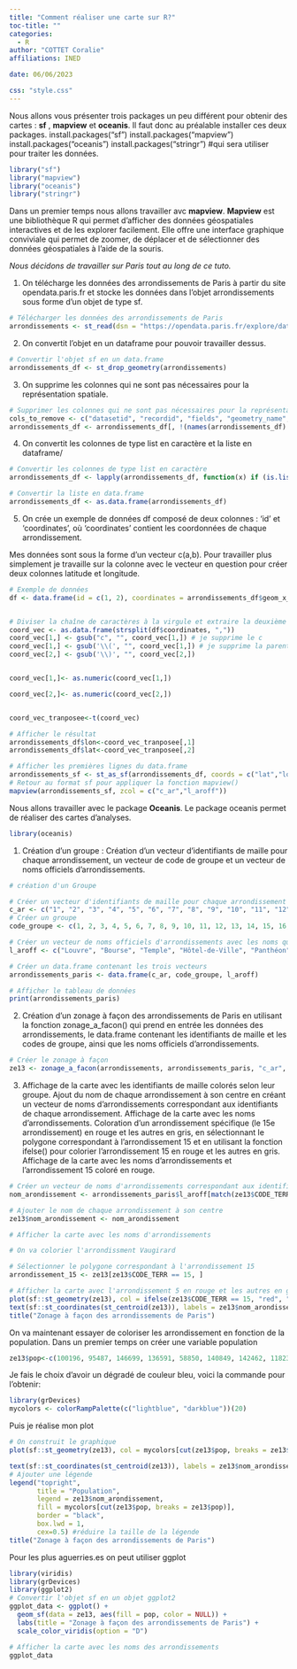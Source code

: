 ---
title: "Comment réaliser une carte sur R?"
toc-title: ""
categories:
  - R
author: "COTTET Coralie"
affiliations: INED

date: 06/06/2023

css: "style.css"
---
Nous allons vous présenter trois packages un peu différent pour obtenir des cartes : __sf__ , __mapview__ et __oceanis__. Il faut donc au préalable installer ces deux packages. 
install.packages("sf")
install.packages("mapview")
install.packages("oceanis")
install.packages("stringr") #qui sera utiliser pour traiter les données. 


```{r results='hide'}
library("sf")
library("mapview")
library("oceanis")
library("stringr")
```

Dans un premier temps nous allons travailler avc __mapview__. __Mapview__ est une bibliothèque R qui permet d'afficher des données géospatiales interactives et de les explorer facilement. Elle offre une interface graphique conviviale qui permet de zoomer, de déplacer et de sélectionner des données géospatiales à l'aide de la souris. 

_Nous décidons de travailler sur Paris tout au long de ce tuto._

1. On télécharge les données des arrondissements de Paris à partir du site opendata.paris.fr et stocke les données dans l'objet arrondissements sous forme d'un objet de type sf.

```{r results = 'hide'}
# Télécharger les données des arrondissements de Paris
arrondissements <- st_read(dsn = "https://opendata.paris.fr/explore/dataset/arrondissements/download/?format=geojson&timezone=Europe/Berlin&lang=fr")
```
2. On convertit l'objet en un dataframe pour pouvoir travailler dessus. 
```{r results='hide'}

# Convertir l'objet sf en un data.frame
arrondissements_df <- st_drop_geometry(arrondissements)

```
3. On supprime les colonnes qui ne sont pas nécessaires pour la représentation spatiale.
```{r results ='hide'}

# Supprimer les colonnes qui ne sont pas nécessaires pour la représentation spatiale
cols_to_remove <- c("datasetid", "recordid", "fields", "geometry_name", "type")
arrondissements_df <- arrondissements_df[, !(names(arrondissements_df) %in% cols_to_remove)]
```
4. On convertit les colonnes de type list en caractère et la liste en dataframe/
```{r results='hide'}


# Convertir les colonnes de type list en caractère
arrondissements_df <- lapply(arrondissements_df, function(x) if (is.list(x)) as.character(x) else x)

# Convertir la liste en data.frame
arrondissements_df <- as.data.frame(arrondissements_df)

```
5. On crée un exemple de données df composé de deux colonnes : 'id' et 'coordinates', où 'coordinates' contient les coordonnées de chaque arrondissement.

Mes données sont sous la forme d'un vecteur c(a,b). Pour travailler plus simplement je travaille sur la colonne avec le vecteur en question pour créer deux colonnes latitude et longitude.

```{r results='hide'}


# Exemple de données
df <- data.frame(id = c(1, 2), coordinates = arrondissements_df$geom_x_y)


# Diviser la chaîne de caractères à la virgule et extraire la deuxième partie
coord_vec <- as.data.frame(strsplit(df$coordinates, ","))
coord_vec[1,] <- gsub("c", "", coord_vec[1,]) # je supprime le c
coord_vec[1,] <- gsub('\\(', "", coord_vec[1,]) # je supprime la parenthèse
coord_vec[2,] <- gsub('\\)', "", coord_vec[2,])


coord_vec[1,]<- as.numeric(coord_vec[1,])

coord_vec[2,]<- as.numeric(coord_vec[2,])


coord_vec_tranposee<-t(coord_vec)

# Afficher le résultat
arrondissements_df$lon<-coord_vec_tranposee[,1]
arrondissements_df$lat<-coord_vec_tranposee[,2]
```

```{r resultd='hide'}


# Afficher les premières lignes du data.frame
arrondissements_sf <- st_as_sf(arrondissements_df, coords = c("lat","lon"), crs=4326)
# Retour au format sf pour appliquer la fonction mapview()
mapview(arrondissements_sf, zcol = c("c_ar","l_aroff"))

```
Nous allons travailler avec le package __Oceanis__. Le package oceanis permet de réaliser des cartes d'analyses.

```{r}
library(oceanis)
```
1. Création d'un groupe : Création d'un vecteur d'identifiants de maille pour chaque arrondissement, un vecteur de code de groupe et un vecteur de noms officiels d'arrondissements.
```{r results='hide'}
# création d'un Groupe

# Créer un vecteur d'identifiants de maille pour chaque arrondissement
c_ar <- c("1", "2", "3", "4", "5", "6", "7", "8", "9", "10", "11", "12", "13", "14", "15", "16", "17", "18", "19", "20")
# Créer un groupe 
code_groupe <- c(1, 2, 3, 4, 5, 6, 7, 8, 9, 10, 11, 12, 13, 14, 15, 16, 17, 18, 19, 20)

# Créer un vecteur de noms officiels d'arrondissements avec les noms que vous avez fournis
l_aroff <- c("Louvre", "Bourse", "Temple", "Hôtel-de-Ville", "Panthéon", "Luxembourg", "Palais-Bourbon", "Élysée", "Opéra", "Enclos-St-Laurent", "Popincourt", "Reuilly", "Gobelins", "Observatoire", "Vaugirard", "Passy", "Batignolles-Monceau", "Buttes-Montmartre", "Buttes-Chaumont", "Ménilmontant")

# Créer un data.frame contenant les trois vecteurs
arrondissements_paris <- data.frame(c_ar, code_groupe, l_aroff)

# Afficher le tableau de données
print(arrondissements_paris)
```
2. Création d'un zonage à façon des arrondissements de Paris en utilisant la fonction zonage_a_facon() qui prend en entrée les données des arrondissements, le data.frame contenant les identifiants de maille et les codes de groupe, ainsi que les noms officiels d'arrondissements.
```{r results='hide'}
# Créer le zonage à façon
ze13 <- zonage_a_facon(arrondissements, arrondissements_paris, "c_ar", "code_groupe", "l_aroff")
```

3.
Affichage de la carte avec les identifiants de maille colorés selon leur groupe.
Ajout du nom de chaque arrondissement à son centre en créant un vecteur de noms d'arrondissements correspondant aux identifiants de chaque arrondissement.
Affichage de la carte avec les noms d'arrondissements.
Coloration d'un arrondissement spécifique (le 15e arrondissement) en rouge et les autres en gris, en sélectionnant le polygone correspondant à l'arrondissement 15 et en utilisant la fonction ifelse() pour colorier l'arrondissement 15 en rouge et les autres en gris.
Affichage de la carte avec les noms d'arrondissements et l'arrondissement 15 coloré en rouge.

```{r results='hide'}
# Créer un vecteur de noms d'arrondissements correspondant aux identifiants de chaque arrondissement
nom_arondissement <- arrondissements_paris$l_aroff[match(ze13$CODE_TERR, arrondissements_paris$code_groupe)]

# Ajouter le nom de chaque arrondissement à son centre
ze13$nom_arondissement <- nom_arondissement

# Afficher la carte avec les noms d'arrondissements

# On va colorier l'arrondissment Vaugirard

# Sélectionner le polygone correspondant à l'arrondissement 15
arrondissement_15 <- ze13[ze13$CODE_TERR == 15, ]

# Afficher la carte avec l'arrondissement 5 en rouge et les autres en gris
plot(sf::st_geometry(ze13), col = ifelse(ze13$CODE_TERR == 15, "red", "grey"), border = "black", lwd = 1.5)
text(sf::st_coordinates(st_centroid(ze13)), labels = ze13$nom_arondissement, cex = 0.8, col = "black")
title("Zonage à façon des arrondissements de Paris")


```
On va maintenant essayer de coloriser les arrondissement en fonction de la population.
Dans un premier temps on créer une variable population

```{r results='hide'}

ze13$pop<-c(100196, 95487, 146699, 136591, 58850, 140849, 142462, 118238, 166860, 163445, 139992, 102163, 183399, 169214, 165494, 149500, 144657, 104287, 142005, 100831)

```

Je fais le choix d'avoir un dégradé de couleur bleu, voici la commande pour l'obtenir:
```{r results='hide'}
library(grDevices)
mycolors <- colorRampPalette(c("lightblue", "darkblue"))(20)
```
Puis je réalise mon plot 

```{r results="hide"}
# On construit le graphique
plot(sf::st_geometry(ze13), col = mycolors[cut(ze13$pop, breaks = ze13$pop)], border = "black", lwd = 1.5)

text(sf::st_coordinates(st_centroid(ze13)), labels = ze13$nom_arondissement, cex = 0.8, col = "white")
# Ajouter une légende
legend("topright", 
       title = "Population", 
       legend = ze13$nom_arondissement, 
       fill = mycolors[cut(ze13$pop, breaks = ze13$pop)], 
       border = "black",
       box.lwd = 1,
       cex=0.5) #réduire la taille de la légende
title("Zonage à façon des arrondissements de Paris")

```

Pour les plus aguerries.es on peut utiliser ggplot 

```{r results='hide'}
library(viridis)
library(grDevices)
library(ggplot2)
# Convertir l'objet sf en un objet ggplot2
ggplot_data <- ggplot() + 
  geom_sf(data = ze13, aes(fill = pop, color = NULL)) + 
  labs(title = "Zonage à façon des arrondissements de Paris") + 
  scale_color_viridis(option = "D")

# Afficher la carte avec les noms des arrondissements
ggplot_data

```



